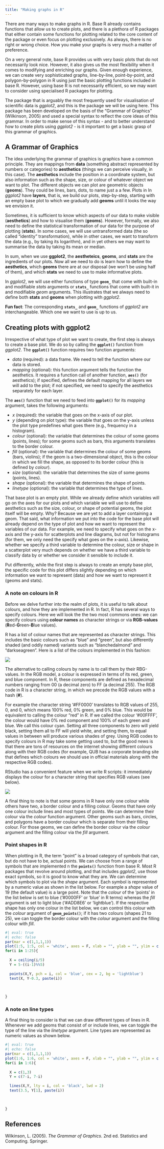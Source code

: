 ```yaml
---
title: "Making graphs in R"
---
```


There are many ways to make graphs in R. Base R already contains functions that allow us to create plots, and there is a plethora of R packages that either contain some functions for plotting related to the core content of the package or even focus on plotting exclusively. As always, there is no right or wrong choice. How you make your graphs is very much a matter of preference.

On a very general note, base R provides us with very basic plots that do not necessarily look nice. However, it also gives us the most flexibility when it comes to modifying and enriching our graphs. Given enough experience, we  can create very sophisticated graphs, line-by-line, point-by-point, and polygon-by-polygon in R using just the basic plotting functions included in base R. However, using base R is not necessarily efficient, so we may want to consider using specialised R packages for plotting.

The package that is arguably the most frequently used for visualisation of scientific data is *ggplot2*, and this is the package we will be using here. This package has been developed on the basis of the "Grammar of Graphics" (Wilkinson, 2005) and used a special syntax to reflect the core ideas of this grammar. In order to make sense of this syntax - and to better understand how to create plots using *ggplot2* - is it important to get a basic grasp of this grammar of graphics.

## A Grammar of Graphics

The idea underlying the grammar of graphics is graphics have a common principle. They are mappings from **data** (something abstract represented by numbers or categories) to **aesthetics** (things we can perceive visually, in this case). The **aesthetics** include the position in a coordinate system, but also information such as the shape, size, or colour of whatever object we want to plot. The different objects we can plot are geometric objects (**geoms**). They could be lines, bars, dots, to name just a a few. Plots in In *ggplot2* have **layers**, that is, we build our plots, step-by-step, starting with an empty base plot to which we gradually add **geoms** until it looks the way we envision it.

Sometimes, it is sufficient to know which aspects of our data to make visible (**aesthetics**) and how to visualise them (**geoms**). However, formally, we also need to define the statistical transformation of our data for the purpose of plotting (**stats**). In some cases, we will use untransformed data (the so called "identity" transformation), while in other cases, we want to transform the data (e.g., by taking its logarithm), and in yet others we may want to summarise the data by taking its mean or median.

In sum, when we use **ggplot2**, the **aestheteics**, **geoms**, and **stats** are the ingredients of our plots. Now all we need to do is learn how to define the **aesthetics**, which **geoms** there are at our disposal (we won't be using half of them), and which **stats** we need to use to make informative plots.

:::{.alert .alert-info}
In *ggplot2*, we will use either functions of type **`geom_`** that come with built-in and modifiable *stats* arguments or **`stats_`** functions that come with built-it in and modifiable *geom* arguments. This illustrates that we always need to define both **stats** and **geoms** when plotting with *ggplot2*.

**Fun fact**: The corresponding **`stats_`** and **`geom_`** functions of *ggplot2* are interchangeable. Which one we want to use is up to us.
:::



## Creating plots with ggplot2

Irrespective of what type of plot we want to create, the first step is always to create a base plot. We do so by calling the **`ggplot()`** function from *ggplot2*. The **`ggplot()`** function requires two function arguments:

- *data* (required): a data frame. We need to tell the function where our data is stored. 
- *mapping* (optional): this function argument tells the function the aesthetics. It requires a function call of another function, **`aes()`** (for aesthetics); if specified, defines the default mapping for all layers we will add to the plot; if not specified, we need to specify the aesthetics separately for each layer. 

The **`aes()`** function that we need to feed into **`ggplot()`** for its *mapping* argument, takes the following arguments:

- $x$ (required): the variable that goes on the x-axis of our plot.
- $y$ (depending on plot type): the variable that goes on the y-axis unless the plot type predefines what goes there (e.g., frequency in a histogram).
- $colour$ (optional): the variable that determines the colour of some geoms (points, lines); for some geoms such as bars, this arguments translates to the border colour.
- $fill$ (optional): the variable that determines the colour of some geoms (bars, violins); if the geom is a two-dimensional object, this is the colour in which we fill the shape, as opposed to its border colour (this is defined by *colour*).
- $size$ (optional): the variable that determines the size of some geoms (points, lines).
- $shape$ (optional): the variable that determines the shape of points.
- $linetype$ (optional): the variable that determines the type of lines.

That base plot is an empty plot. While we already define which variables will go on the axes for our plots and which variable we will use to define aesthetics such as the size, colour, or shape of potential geoms, the plot itself will be empty. Why? Because we are yet to add a layer containing a geom. That said, what information we put into the code for the base plot will already depend on the type of plot and how we want to represent the variables of our data. For example, we need to specify what goes on the x-axis and the y-axis for scatterplots and line diagrams, but not for histograms (for them, we only need the specify what goes on the x-axis). Likewise, whether we specify a third variable to determine the colour, size or shape in a scatterplot very much depends on whether we have a third variable to classify data by or whether we consider it sensible to include it. 

Put differently, while the first step is always to create an empty base plot, the specific code for this plot differs slightly depending on which information we want to represent (data) and how we want to represent it (geoms and stats).


### A note on colours in R

Before we delve further into the realm of plots, it is useful to talk about colours, and how they are implemented in R. In fact, R has several ways to specify colours. Here we will look the the two most commons ones: we can specify colours using **colour names** as character strings or via **RGB-values** (**R**ed-**G**reen-**B**lue values).

R has a list of colour names that are represented as character strings. This includes the basic colours such as "blue" and "green", but also differently shaded (and oddly named) variants such as "blanchedalmond" and "darkseagreen". Here is a list of the colours implemented in this fashion:

![](https://r-graph-gallery.com/img/graph/42-colors-names.png)

The alternative to calling colours by name is to call them by their RBG-values. In the RGB model, a colour is expressed in terms of its red, green, and blue component. In R, these components are defined as hexadecimal numbers ranging from 00 (a decimal zero) to FF (a decimal 255). The RGB code in R is a character string, in which we precede the RGB values with a hash (**#**).

For example the character string '#FF0000' translates to RGB values of 255, 0, and 0, which means 100% red, 0% green, and 0% blue. This would be equivalent to calling the colour "red" in R. If we called the colour '#00FFFF', the colour would have 0% red component and 100% of each green and blue. We call this colour cyan. Setting all three components to zero will yield black, setting them all to FF will yield white, and setting them, to equal values in between will produce various shades of grey. Using RGB codes to specify colours in R may take some getting used to, but the good news is that there are tons of resources on the internet showing different colours along with their RGB codes (for example, QUB has a corporate branding site that defines which colours we should use in official materials along with the respective RGB codes). 

RStudio has a convenient feature when we write R scripts: it immediately displays the colour for a character string that specifies RGB values (see below).

![](images/col1.png)

A final thing to note is that some geoms in R have only one colour while others have two, a border colour and a filling colour. Geoms that have only one colour include lines and most types of points. We can determine their colour via the *colour* function argument. Other geoms such as bars, circles, and polygons have a border coulour which is separate from their filling colour. For those geoms, we can define the border colour via the *colour* argument and the filling colour via the *fill* argument.


### Point shapes in R

When plotting in R, the term "point" is a broad category of symbols that can, but do not have to be, actual points. We can choose from a range of symbols that are implemented n the **`points()`** function from base R. Most R packages that revolve around plotting, and that includes *ggplot2*, use those exact symbols, so it is good to know what they are. We can determine which symbols to plot via the *shape* argument. Each symbol is represented by a numeric value as shown in the list below. For example a *shape* value of 19 (the default value) is a large point. Note that the *colour* of the 'points' in the list below is set to blue ('#0000FF' or 'blue' in R terms) whereas the *fill* argument is set to light blue ('#ADD8E6' or 'lightblue'). If the respective shape has only one colour in the list below, we can control this colour with the *colour* argument of **`geom_points()`**; if it has two colours (shapes 21 to 25), we can toggle the border colour with the *colour* argument and the filling colour with *fill*.

```r
#| eval: true
#| echo: false
par(mar = c(1,1,1,1))
plot(1:5, 1:5, col = 'white', axes = F, xlab = "", ylab = "", ylim = c(0.5, 5))
for(i in 1:25){
  
  X = ceiling(i/5)
  Y = 5-((i-1)%%5)
  
  points(X,Y, pch = i, col = 'blue', cex = 2, bg = 'lightblue')
  text(X, Y-0.3, paste(i))
  
  
  
}
```

### A note on line types

A final thing to consider is that we can draw different types of lines in R. Whenever we add geoms that consist of or include lines, we can toggle the type of the line via the *linetype* argument. Line types are represented as numeric values as shown below. 

```r
#| eval: true
#| echo: false
par(mar = c(1,1,1,1))
plot(1:6, 1:6, col = 'white', axes = F, xlab = "", ylab = "", ylim = c(0.5, 6))
for(i in 1:6){
  
  X = c(1,3)
  Y = c(7-i, 7-i)
  
  lines(X,Y, lty = i, col = 'black', lwd = 2)
  text(3.5, Y[1], paste(i))
  
  
  
}
```



## References

Wilkinson, L. (2005). *The Grammar of Graphics*. 2nd ed. Statistics and Computing. Springer.
